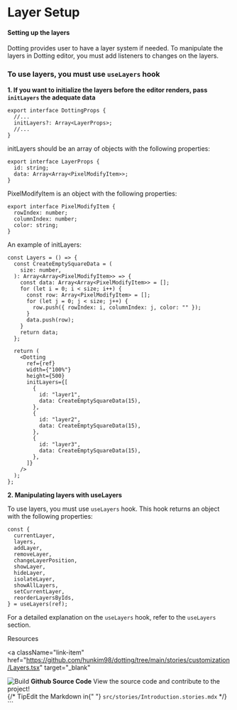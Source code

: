 
<Meta title="Customization/Layers" />

<style>
  {`
  .subheading {
    --mediumdark: '#999999';
    font-weight: 900;
    font-size: 13px;
    color: #999;
    letter-spacing: 6px;
    line-height: 24px;
    text-transform: uppercase;
    margin-bottom: 12px;
    margin-top: 40px;
    font-family: 'Nunito Sans', 'Helvetica Neue', Helvetica, Arial, sans-serif;
  }

  .link-list {
    display: grid;
    grid-template-columns: 1fr;
    grid-template-rows: 1fr 1fr;
    row-gap: 10px;
  }

  @media (min-width: 620px) {
    .link-list {
      row-gap: 20px;
      column-gap: 20px;
      grid-template-columns: 1fr 1fr;
    }
  }

  @media all and (-ms-high-contrast:none) {
  .link-list {
      display: -ms-grid;
      -ms-grid-columns: 1fr 1fr;
      -ms-grid-rows: 1fr 1fr;
    }
  }

  .link-item {
    display: block;
    padding: 20px 30px 20px 15px;
    border: 1px solid #00000010;
    border-radius: 5px;
    transition: background 150ms ease-out, border 150ms ease-out, transform 150ms ease-out;
    color: #333333;
    display: flex;
    align-items: flex-start;
  }

  .link-item:hover {
    border-color: #1EA7FD50;
    transform: translate3d(0, -3px, 0);
    box-shadow: rgba(0, 0, 0, 0.08) 0 3px 10px 0;
  }

  .link-item:active {
    border-color: #1EA7FD;
    transform: translate3d(0, 0, 0);
  }

  .link-item strong {
    font-weight: 700;
    display: block;
    margin-bottom: 2px;
  }
  
  .link-item img {
    height: 40px;
    width: 40px;
    margin-right: 15px;
    flex: none;
  }

  .link-item span {
    font-size: 14px;
    line-height: 20px;
  }

  .tip {
    display: inline-block;
    border-radius: 1em;
    font-size: 11px;
    line-height: 12px;
    font-weight: 700;
    background: #E7FDD8;
    color: #66BF3C;
    padding: 4px 12px;
    margin-right: 10px;
    vertical-align: top;
  }

  .tip-wrapper {
    font-size: 13px;
    line-height: 20px;
    margin-top: 40px;
    margin-bottom: 40px;
  }

  .tip-wrapper code {
    font-size: 12px;
    display: inline-block;
  }
`}
</style>

# Layer Setup

#### Setting up the layers

Dotting provides user to have a layer system if needed. To manipulate the layers in Dotting editor, you must add listeners to changes on the layers.

<Layers />

### To use layers, you must use `useLayers` hook

**1. If you want to initialize the layers before the editor renders, pass `initLayers` the adequate data**

```tsx
export interface DottingProps {
  //...
  initLayers?: Array<LayerProps>;
  //...
}
```

initLayers should be an array of objects with the following properties:

```tsx
export interface LayerProps {
  id: string;
  data: Array<Array<PixelModifyItem>>;
}
```

PixelModifyItem is an object with the following properties:

```tsx
export interface PixelModifyItem {
  rowIndex: number;
  columnIndex: number;
  color: string;
}
```

An example of initLayers:

```tsx
const Layers = () => {
  const CreateEmptySquareData = (
    size: number,
  ): Array<Array<PixelModifyItem>> => {
    const data: Array<Array<PixelModifyItem>> = [];
    for (let i = 0; i < size; i++) {
      const row: Array<PixelModifyItem> = [];
      for (let j = 0; j < size; j++) {
        row.push({ rowIndex: i, columnIndex: j, color: "" });
      }
      data.push(row);
    }
    return data;
  };

  return (
    <Dotting
      ref={ref}
      width={"100%"}
      height={500}
      initLayers={[
        {
          id: "layer1",
          data: CreateEmptySquareData(15),
        },
        {
          id: "layer2",
          data: CreateEmptySquareData(15),
        },
        {
          id: "layer3",
          data: CreateEmptySquareData(15),
        },
      ]}
    />
  );
};
```

**2. Manipulating layers with useLayers**

To use layers, you must use `useLayers` hook. This hook returns an object with the following properties:

```tsx
const {
  currentLayer,
  layers,
  addLayer,
  removeLayer,
  changeLayerPosition,
  showLayer,
  hideLayer,
  isolateLayer,
  showAllLayers,
  setCurrentLayer,
  reorderLayersByIds,
} = useLayers(ref);
```

For a detailed explanation on the `useLayers` hook, refer to the `useLayers` section.

<div className="subheading">Resources</div>

<div className="link-list">

<a
  className="link-item"
  href="https://github.com/hunkim98/dotting/tree/main/stories/customization/Layers.tsx"
  target="_blank"
>
  <img src={StackAlt} alt="Build" />
  <span>
    <strong>Github Source Code</strong>
    View the source code and contribute to the project!
  </span>
</a>

</div>

<div className="tip-wrapper">
  {/* <span className="tip">Tip</span>Edit the Markdown in{" "}
  <code>src/stories/Introduction.stories.mdx</code> */}
</div>
```

